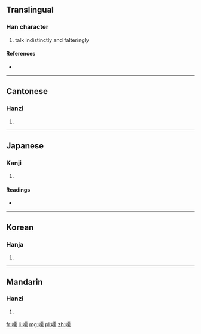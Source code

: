 ==Translingual==

===Han character===
{{Han char|rn=30|rad=口|as=14|sn=17|four=6102<sub>7</sub>|canj=口一月月 (RMBB)}}

# talk indistinctly and falteringly

====References====
* {{Han ref|kx=0211.330|dkj=04455|dj=0434.270|hdz=10696.060|uh=5685|ud=22149|bh=C07D|bd=49277}}

----

==Cantonese==

===Hanzi===
{{yue-hanzi|jyut=|y=yu4}}

# {{defn|lang=yue|sort=口14}}

----

==Japanese==

===Kanji===
{{ja-kanji|grade=|rs=口14}}

# {{defn|lang=ja|sort=口14}}

====Readings====
* {{ja-readings|on=[[じゅ]] (ju), [[にゅ]] (nyu)|kun=[[やかましい]] (yakamashii)}}

----

==Korean==

===Hanja===
{{ko-hanja|hangeul=유|rv=yu|mr=yu}}

# {{defn|lang=ko|sort=口14}}

----

==Mandarin==

===Hanzi===
{{cmn-hanzi|pin=[[hè]] ([[he4]]), [[rú]] ([[ru2]])|wg=ho<sup>4</sup>, ju<sup>2</sup>}}

# {{defn|lang=cmn|sort=口14}}

[[fr:嚅]]
[[li:嚅]]
[[mg:嚅]]
[[pl:嚅]]
[[zh:嚅]]